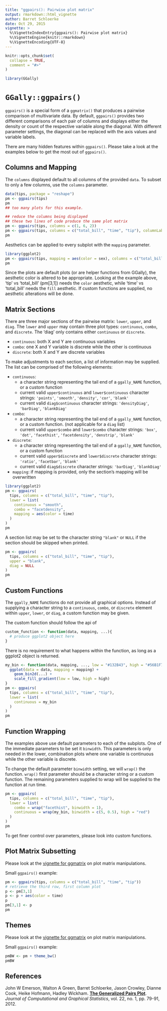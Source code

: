 ```yaml
---
title: "ggpairs(): Pairwise plot matrix"
output: rmarkdown::html_vignette
author: Barret Schloerke
date: Oct 29, 2015
vignette: >
  %\VignetteIndexEntry{ggpairs(): Pairwise plot matrix}
  %\VignetteEngine{knitr::rmarkdown}
  %\VignetteEncoding{UTF-8}
---
```


```r
knitr::opts_chunk$set(
  collapse = TRUE,
  comment = "#>"
)
```

```r
library(GGally)
```


# `GGally::ggpairs()`



`ggpairs()` is a special form of a `ggmatrix()` that produces a pairwise comparison of multivariate data. By default, `ggpairs()` provides two different comparisons of each pair of columns and displays either the density or count of the respective variable along the diagonal.  With different parameter settings, the diagonal can be replaced with the axis values and variable labels.

There are many hidden features within `ggpairs()`.  Please take a look at the examples below to get the most out of `ggpairs()`.

## Columns and Mapping

The `columns` displayed default to all columns of the provided `data`.  To subset to only a few columns, use the `columns` parameter.

```r
data(tips, package = "reshape")
pm <- ggpairs(tips)
pm
## too many plots for this example.

## reduce the columns being displayed
## these two lines of code produce the same plot matrix
pm <- ggpairs(tips, columns = c(1, 6, 2))
pm <- ggpairs(tips, columns = c("total_bill", "time", "tip"), columnLabels = c("Total Bill", "Time of Day", "Tip"))
pm
```

Aesthetics can be applied to every subplot with the `mapping` parameter.

```r
library(ggplot2)
pm <- ggpairs(tips, mapping = aes(color = sex), columns = c("total_bill", "time", "tip"))
pm
```

Since the plots are default plots (or are helper functions from GGally), the aesthetic color is altered to be appropriate.  Looking at the example above, 'tip' vs 'total_bill' (pm[3,1]) needs the `color` aesthetic, while 'time' vs 'total_bill' needs the `fill` aesthetic.  If custom functions are supplied, no aesthetic alterations will be done.

## Matrix Sections

There are three major sections of the pairwise matrix: `lower`, `upper`, and `diag`.  The `lower` and `upper` may contain three plot types: `continuous`, `combo`, and `discrete`.  The 'diag' only contains either `continuous` or `discrete`.

* `continuous`: both X and Y are continuous variables
* `combo`: one X and Y variable is discrete while the other is continuous
* `discrete`: both X and Y are discrete variables

To make adjustments to each section, a list of information may be supplied.  The list can be comprised of the following elements:

* `continuous`:
    * a character string representing the tail end of a `ggally_NAME` function, or a custom function
    * current valid `upper$continuous` and `lower$continuous` character strings: `'points'`, `'smooth'`, `'density'`, `'cor'`, `'blank'`
    * current valid `diag$continuous` character strings: `'densityDiag'`, `'barDiag'`, `'blankDiag'`
* `combo`:
    * a character string representing the tail end of a `ggally_NAME` function, or a custom function. (not applicable for a `diag` list)
    * current valid `upper$combo` and `lower$combo` character strings: `'box'`, `'dot'`, `'facethist'`, `'facetdensity'`, `'denstrip'`, `'blank'`
* `discrete`:
    * a character string representing the tail end of a `ggally_NAME` function, or a custom function
    * current valid `upper$discrete` and `lower$discrete` character strings: `'ratio'`, `'facetbar'`, `'blank'`
    * current valid `diag$discrete` character strings: `'barDiag'`, `'blankDiag'`
* `mapping`:  if mapping is provided, only the section's mapping will be overwritten

```r
library(ggplot2)
pm <- ggpairs(
  tips, columns = c("total_bill", "time", "tip"),
  lower = list(
    continuous = "smooth",
    combo = "facetdensity",
    mapping = aes(color = time)
  )
)
pm
```

A section list may be set to the character string `"blank"` or `NULL` if the section should be skipped when printed.

```r
pm <- ggpairs(
  tips, columns = c("total_bill", "time", "tip"),
  upper = "blank",
  diag = NULL
)
pm
```

## Custom Functions

The `ggally_NAME` functions do not provide all graphical options.  Instead of supplying a character string to a `continuous`, `combo`, or `discrete` element within `upper`, `lower`, or `diag`, a custom function may be given.

The custom function should follow the api of

```r
custom_function <- function(data, mapping, ...){
  # produce ggplot2 object here
}
```

There is no requirement to what happens within the function, as long as a ggplot2 object is returned.

```r
my_bin <- function(data, mapping, ..., low = "#132B43", high = "#56B1F7") {
  ggplot(data = data, mapping = mapping) +
    geom_bin2d(...) +
    scale_fill_gradient(low = low, high = high)
}
pm <- ggpairs(
  tips, columns = c("total_bill", "time", "tip"),
  lower = list(
    continuous = my_bin
  )
)
pm
```

## Function Wrapping

The examples above use default parameters to each of the subplots.  One of the immediate parameters to be set it `binwidth`.  This parameters is only needed in the lower, combination plots where one variable is continuous while the other variable is discrete.

To change the default parameter `binwidth` setting, we will `wrap()` the function.  `wrap()` first parameter should be a character string or a custom function.  The remaining parameters supplied to wrap will be supplied to the function at run time.

```r
pm <- ggpairs(
  tips, columns = c("total_bill", "time", "tip"),
  lower = list(
    combo = wrap("facethist", binwidth = 1),
    continuous = wrap(my_bin, binwidth = c(5, 0.5), high = "red")
  )
)
pm
```

To get finer control over parameters, please look into custom functions.


## Plot Matrix Subsetting

Please look at the [vignette for ggmatrix](#ggallyggmatrix) on plot matrix manipulations.

Small `ggpairs()` example:

```r
pm <- ggpairs(tips, columns = c("total_bill", "time", "tip"))
# retrieve the third row, first column plot
p <- pm[3,1]
p <- p + aes(color = time)
p
pm[3,1] <- p
pm
```

## Themes

Please look at the [vignette for ggmatrix](#ggallyggmatrix) on plot matrix manipulations.

Small `ggpairs()` example:

```r
pmBW <- pm + theme_bw()
pmBW
```

## References

John W Emerson, Walton A Green, Barret Schloerke, Jason Crowley, Dianne Cook, Heike Hofmann, Hadley Wickham.
**[The Generalized Pairs Plot](http://vita.had.co.nz/papers/gpp.html)**.
*Journal of Computational and Graphical Statistics*, vol. 22, no. 1, pp. 79-91, 2012.
